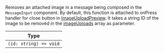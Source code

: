 Removes an attached image in a message being composed in the `MessageInput` component. By default, this function is attached to onPress handler for close button in [ImageUploadPreview](../../../core-components/channel.mdx#imageuploadpreview).
It takes a string ID of the image to be removed in the [imageUploads](../../../contexts/message_input_context.mdx#imageuploads) array as parameter.

| Type                   |
| ---------------------- |
| `(id: string) => void` |
